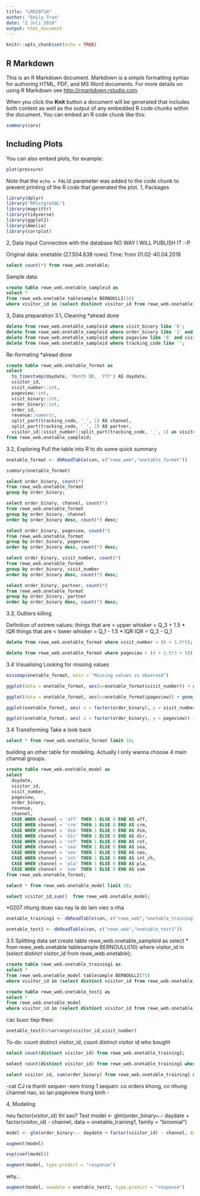 ```yaml
---
title: "LR020718"
author: "Emily Tran"
date: "2 Juli 2018"
output: html_document
---
```


```r
knitr::opts_chunk$set(echo = TRUE)
```

## R Markdown

This is an R Markdown document. Markdown is a simple formatting syntax for authoring HTML, PDF, and MS Word documents. For more details on using R Markdown see <http://rmarkdown.rstudio.com>.

When you click the **Knit** button a document will be generated that includes both content as well as the output of any embedded R code chunks within the document. You can embed an R code chunk like this:

```r
summary(cars)
```

## Including Plots

You can also embed plots, for example:

```r
plot(pressure)
```

Note that the `echo = FALSE` parameter was added to the code chunk to prevent printing of the R code that generated the plot.
1, Packages

```r

library(dplyr)
library("RPostgreSQL")
library(magrittr)
library(tidyverse)
library(ggplot2)
library(Amelia)
library(corrplot)
```


2, Data Input
Connection with the database
NO WAY I WILL PUBLISH IT :-P

Original data: onetable (27.504.638 rows)
Time: from 01.02-40.04.2018
```sql
select count(*) from rewe_web.onetable;
```

Sample data: 
```sql
create table rewe_web.onetable_sampleid as
select * 
from rewe_web.onetable tablesample BERNOULLI(10)
where visitor_id in (select distinct visitor_id from rewe_web.onetable);
```

3, Data preparation
3.1, Cleaning
*alread done
```sql
delete from rewe_web.onetable_sampleid where visit_binary like '0';
delete from rewe_web.onetable_sampleid where order_binary like '1' and revenue like '0';
delete from rewe_web.onetable_sampleid where pageview like '0' and visit_number like '1';
delete from rewe_web.onetable_sampleid where tracking_code like '';
```

Re-formating
*alread done
```sql
create table rewe_web.onetable_format as
select
  to_timestamp(daydate, 'Month DD,  YYY') AS daydate,
  visitor_id,
  visit_number::int,
  pageview::int,
  visit_binary::int,
  order_binary::int,
  order_id,
  revenue::numeric,
  split_part(tracking_code, '_', 1) AS channel,
  split_part(tracking_code, '_', 2) AS partner,
  visitor_id||visit_number||split_part(tracking_code, '_', 1) as visitchannel_id
from rewe_web.onetable_sampleid;
```

3.2, Exploring
Pull the table into R to do some quick summary 
```r
onetable_format <- dbReadTable(con, c("rewe_web","onetable_format"))
```
```r
summary(onetable_format)
```
```sql
select order_binary, count(*)
from rewe_web.onetable_format
group by order_binary;
```
```sql
select order_binary, channel, count(*)
from rewe_web.onetable_format
group by order_binary, channel
order by order_binary desc, count(*) desc;
```
```sql
select order_binary, pageview, count(*)
from rewe_web.onetable_format
group by order_binary, pageview
order by order_binary desc, count(*) desc;
```
```sql
select order_binary, visit_number, count(*)
from rewe_web.onetable_format
group by order_binary, visit_number
order by order_binary desc, count(*) desc;
```
```sql
select order_binary, partner, count(*)
from rewe_web.onetable_format
group by order_binary, partner
order by order_binary desc, count(*) desc;
```

3.3, Outliers killing

Definition of extrem values:
things that are > upper whisker =  Q_3 + 1.5 * IQR 
things that are < lower whisker = Q_1 - 1.5 * IQR
IQR = Q_3 - Q_1
```sql
delete from rewe_web.onetable_format where visit_number > (6 + 1.5*5);
```
```sql
delete from rewe_web.onetable_format where pageview > (4 + 1.5*3 + 50);
```
3.4 Visualising
Looking for missing values
```r
missmap(onetable_format, main = "Missing values vs observed")
```
```r
ggplot(data = onetable_format, aes(x=onetable_format$visit_number)) + geom_histogram()
```
```r
ggplot(data = onetable_format, aes(x=onetable_format$pageview)) + geom_histogram()
```
```r
ggplot(onetable_format, aes( x = factor(order_binary), y = visit_number)) + scale_y_log10() +   geom_boxplot()
```
```r
ggplot(onetable_format, aes( x = factor(order_binary), y = pageview)) + scale_y_log10() + geom_boxplot()
```

3.4 Transforming
Take a look back
```sql
select * from rewe_web.onetable_format limit 10;
```
building an other table for modeling. Actually I only wanna choose 4 main channal groups.

```sql
create table rewe_web.onetable_model as
select 
  daydate,
  visitor_id,
  visit_number,
  pageview,
  order_binary,
  revenue, 
  channel,
  CASE WHEN channel = 'aff' THEN 1 ELSE 0 END AS aff,
  CASE WHEN channel = 'crm' THEN 1 ELSE 0 END AS crm,
  CASE WHEN channel = 'dim' THEN 1 ELSE 0 END AS dim,
  CASE WHEN channel = 'dir' THEN 1 ELSE 0 END AS dir,
  CASE WHEN channel = 'ref' THEN 1 ELSE 0 END AS ref,
  CASE WHEN channel = 'sea' THEN 1 ELSE 0 END AS sea,
  CASE WHEN channel = 'seo' THEN 1 ELSE 0 END AS seo,
  CASE WHEN channel = 'int' THEN 1 ELSE 0 END AS int_ch,
  CASE WHEN channel = 'pla' THEN 1 ELSE 0 END AS pla,
  CASE WHEN channel = 'som' THEN 1 ELSE 0 END AS som
from rewe_web.onetable_format;
```

```sql
select * from rewe_web.onetable_model limit 10;
```
```sql
select visitor_id,sum()  from rewe_web.onetable_model;
```
*0207 nhung doan sau nay la do lam viec o nha

```r
onetable_training1 <- dbReadTable(con, c("rewe_web","onetable_training1"))
```
```r
onetable_test1 <- dbReadTable(con, c("rewe_web","onetable_test1"))
```

3.5 Splitting data set
create table rewe_web.onetable_sampleid as
select * 
from rewe_web.onetable tablesample BERNOULLI(10)
where visitor_id in (select distinct visitor_id from rewe_web.onetable);
```sql
create table rewe_web.onetable_training1 as
select * 
from rewe_web.onetable_model tablesample BERNOULLI(75)
where visitor_id in (select distinct visitor_id from rewe_web.onetable_model);
```
```sql
create table rewe_web.onetable_test1 as
select * 
from rewe_web.onetable_model 
where visitor_id in (select distinct visitor_id from rewe_web.onetable_model) and visitor_id not in (select distinct visitor_id from rewe_web.onetable_training1) ;
```
cac buoc tiep theo:
```r
onetable_test1%>%arrange(visitor_id,visit_number)
```
To-do: count distinct visitor_id, count distinct visitor id who bought
```sql
select count(distinct visitor_id) from rewe_web.onetable_training1;
```
```sql
select count(distinct visitor_id) from rewe_web.onetable_training1 where order_binary = 1;
```
```sql
select visitor_id, sum(order_binary) from rewe_web.onetable_training1 where order_binary = 1 group by visitor_id order by sum(order_binary) desc;
```

-cat CJ ra thanh sequen 
-xem trong 1 sequen: co orders khong, co nhung channel nao, so lan pageview trung binh
-

4, Modeling

neu factor(visitor_id) thi sao? Test
model <- glm(order_binary~.- daydate + factor(visitor_id) - channel, data = onetable_training1, family = "binomial")
```r
model <- glm(order_binary~.- daydate + factor(visitor_id) - channel, data = onetable_training1, family = "binomial")
```
```r
augment(model)
```
```r
exp(coef(model))
```
```r
augment(model, type.predict = "response")
```
why...
```r
augment(model, newdata = onetable_test1, type.predict = "response")
```
